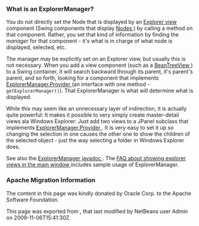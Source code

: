 <!--

    Licensed to the Apache Software Foundation (ASF) under one
    or more contributor license agreements.  See the NOTICE file
    distributed with this work for additional information
    regarding copyright ownership.  The ASF licenses this file
    to you under the Apache License, Version 2.0 (the
    "License"); you may not use this file except in compliance
    with the License.  You may obtain a copy of the License at

      http://www.apache.org/licenses/LICENSE-2.0

    Unless required by applicable law or agreed to in writing,
    software distributed under the License is distributed on an
    "AS IS" BASIS, WITHOUT WARRANTIES OR CONDITIONS OF ANY
    KIND, either express or implied.  See the License for the
    specific language governing permissions and limitations
    under the License.

-->

===What is an ExplorerManager?===

You do not directly set the Node that is displayed by an [[DevFaqExplorerViews |  Explorer view ]] component (Swing components that display [[DevFaqWhatIsANode|  Nodes ]]) by calling a method on that component.  Rather, you set that kind of information by finding the ''manager'' for that component - it's what is in charge of what node is displayed, selected, etc.

The manager may be explicitly set on an Explorer view, but usually this is not necessary.  When you add a view component (such as a [[Http://www.netbeans.org/download/dev/javadoc/orgOpenideOxplorer/org/openide/explorer/view/BeanTreeView.html |  BeanTreeView ]]) to a Swing container, it will search backward through its parent, it's parent's parent, and so forth, looking for a component that implements [[Http://www.netbeans.org/download/dev/javadoc/orgOpenideOxplorer/org/openide/explorer/ExplorerManager.Provider.html |  ExplorerManager.Provider ]] (an interface with one method - <tt>getExplorerManager()</tt>).  That ExplorerManager is what will determine what is displayed.

While this may seem like an unnecessary layer of indirection, it is actually quite powerful:  It makes it possible to very simply create master-detail views ala Windows Explorer:  Just add two views to a JPanel subclass that implements [[Http://www.netbeans.org/download/dev/javadoc/orgOpenideOxplorer/org/openide/explorer/ExplorerManager.Provider.html |  ExplorerManager.Provider ]].  It is very easy to set it up so changing the selection in one causes the other one to show the children of the selected object - just the way selecting a folder in Windows Explorer does.

See also the [[Http://www.netbeans.org/download/dev/javadoc/orgOpenideOxplorer/org/openide/explorer/ExplorerManager.html |  ExplorerManager javadoc ]].  The [[DevFaqCreateExplorerPanel |  FAQ about showing explorer views in the main window ]] includes sample usage of ExplorerManager.

===Apache Migration Information===

The content in this page was kindly donated by Oracle Corp. to the
Apache Software Foundation.

This page was exported from , 
that last modified by NetBeans user Admin 
on 2009-11-06T15:41:30Z.

